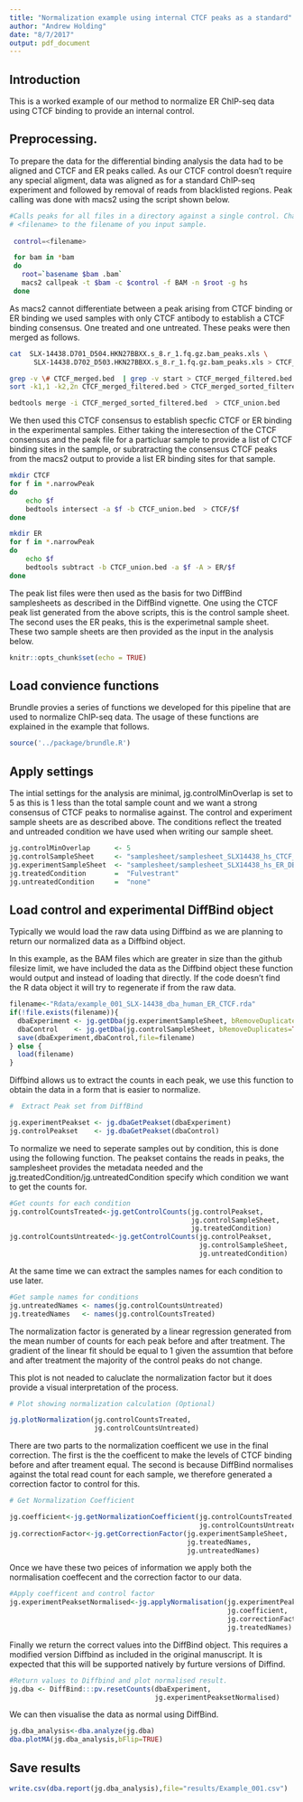 ```yaml
---
title: "Normalization example using internal CTCF peaks as a standard"
author: "Andrew Holding"
date: "8/7/2017"
output: pdf_document
---
```


## Introduction

This is a worked example of our method to normalize ER ChIP-seq data using CTCF binding to provide an internal control. 

## Preprocessing.

To prepare the data for the differential binding analysis the data had to be aligned and CTCF and ER peaks called. As our CTCF control doesn't require any special aligment, data was aligned as for a standard ChIP-seq experiment and followed by removal of reads from blacklisted regions. Peak calling was done with macs2 using the script shown below. 

```bash
 
#Calls peaks for all files in a directory against a single control. Change
# <filename> to the filename of you input sample.
 
 control=<filename>

 for bam in *bam
 do
   root=`basename $bam .bam`
   macs2 callpeak -t $bam -c $control -f BAM -n $root -g hs
 done

```

As macs2 cannot differentiate between a peak arising from CTCF binding or ER binding we used samples with only CTCF antibody to establish a CTCF binding consensus. One treated and one untreated. These peaks were then merged as follows.

```bash
 
cat  SLX-14438.D701_D504.HKN27BBXX.s_8.r_1.fq.gz.bam_peaks.xls \
      SLX-14438.D702_D503.HKN27BBXX.s_8.r_1.fq.gz.bam_peaks.xls > CTCF_merged.bed

grep -v \# CTCF_merged.bed  | grep -v start > CTCF_merged_filtered.bed
sort -k1,1 -k2,2n CTCF_merged_filtered.bed > CTCF_merged_sorted_filtered.bed

bedtools merge -i CTCF_merged_sorted_filtered.bed  > CTCF_union.bed

```

We then used this CTCF consensus to establish specfic CTCF or ER binding in the experimental samples. Either taking the interesection of the CTCF consensus and the peak file for a particluar sample to provide a list of CTCF binding sites in the sample, or subratracting the consensus CTCF peaks from the macs2 output to provide a list ER binding sites for that sample. 

```bash

mkdir CTCF
for f in *.narrowPeak
do
 	echo $f
 	bedtools intersect -a $f -b CTCF_union.bed  > CTCF/$f 
done

mkdir ER
for f in *.narrowPeak
do
 	echo $f
 	bedtools subtract -b CTCF_union.bed -a $f -A > ER/$f 
done

```

The peak list files were then used as the basis for two DiffBind samplesheets as described in the DiffBind vignette. One using the CTCF peak list generated from the above scripts, this is the control sample sheet. The second uses the ER peaks, this is the experimetnal sample sheet. These two sample sheets are then provided as the input in the analysis below. 

```r
knitr::opts_chunk$set(echo = TRUE)
```

## Load convience functions

Brundle provies a series of functions we developed for this pipeline that are used to normalize ChIP-seq data. The usage of these functions are explained in the example that follows.

```r
source('../package/brundle.R')
```

## Apply settings

The intial settings for the analysis are minimal, jg.controlMinOverlap is set to 5 as this is 1 less than the total sample count and we want a strong consensus of CTCF peaks to normalise against. The control and experiment sample sheets are as described above. The conditions reflect the treated and untreaded condition we have used when writing our sample sheet. 

```r
jg.controlMinOverlap      <- 5
jg.controlSampleSheet     <- "samplesheet/samplesheet_SLX14438_hs_CTCF_DBA.csv"
jg.experimentSampleSheet  <- "samplesheet/samplesheet_SLX14438_hs_ER_DBA.csv"
jg.treatedCondition       =  "Fulvestrant"
jg.untreatedCondition     =  "none"

```

## Load control and experimental DiffBind object

Typically we would load the raw data using Diffbind as we are planning to return our normalized data as a Diffbind object. 

In this example, as the BAM files which are greater in size than the github filesize limit, we have included the data as the Diffbind object these function would output and instead of  loading that directly. If the code doesn't find the R data object it will try to regenerate if from the raw data.  

```r
filename<-"Rdata/example_001_SLX-14438_dba_human_ER_CTCF.rda"
if(!file.exists(filename)){
  dbaExperiment <- jg.getDba(jg.experimentSampleSheet, bRemoveDuplicates=TRUE)
  dbaControl    <- jg.getDba(jg.controlSampleSheet, bRemoveDuplicates=TRUE)
  save(dbaExperiment,dbaControl,file=filename)
} else {
  load(filename)
}

```

Diffbind allows us to extract the counts in each peak, we use this function to obtain the data in a form that is easier to normalize.

```r

#  Extract Peak set from DiffBind

jg.experimentPeakset <- jg.dbaGetPeakset(dbaExperiment)
jg.controlPeakset    <- jg.dbaGetPeakset(dbaControl)

```

To normalize we need to seperate samples out by condition, this is done using the following function. The peakset contains the reads in peaks, the samplesheet provides the metadata needed and the jg.treatedCondition/jg.untreatedCondition specify which condition we want to get the counts for. 


```r
#Get counts for each condition
jg.controlCountsTreated<-jg.getControlCounts(jg.controlPeakset, 
                                             jg.controlSampleSheet,
                                             jg.treatedCondition)
jg.controlCountsUntreated<-jg.getControlCounts(jg.controlPeakset,
                                               jg.controlSampleSheet,
                                               jg.untreatedCondition)

```

At the same time we can extract the samples names for each condition to use later.

```r
#Get sample names for conditions
jg.untreatedNames <- names(jg.controlCountsUntreated)
jg.treatedNames   <- names(jg.controlCountsTreated)

```

The normalization factor is generated by a linear regression generated from the mean number of counts for each peak before and after treatment. The gradient of the linear fit should be equal to 1 given the assumtion that before and after treatment the majority of the control peaks do not change.

This plot is not neaded to caluclate the normalization factor but it does provide a visual interpretation of the process. 

```r

# Plot showing normalization calculation (Optional)

jg.plotNormalization(jg.controlCountsTreated,
                     jg.controlCountsUntreated)
```

There are two parts to the normalization coefficent we use in the final correction. The first is the the coefficent to make the levels of CTCF binding before and after treament equal. The second is because DiffBind normalises against the total read count for each sample, we therefore generated a correction factor to control for this.

```r
# Get Normalization Coefficient

jg.coefficient<-jg.getNormalizationCoefficient(jg.controlCountsTreated,
                                               jg.controlCountsUntreated)
jg.correctionFactor<-jg.getCorrectionFactor(jg.experimentSampleSheet,
                                            jg.treatedNames,
                                            jg.untreatedNames)

```

Once we have these two peices of information we apply both the normalisation coeffecent and the correction factor to our data. 

```r
#Apply coefficent and control factor
jg.experimentPeaksetNormalised<-jg.applyNormalisation(jg.experimentPeakset,
                                                      jg.coefficient,
                                                      jg.correctionFactor,
                                                      jg.treatedNames)
```

Finally we return the correct values into the DiffBind object. This requires a modified version Diffbind as included in the original manuscript. It is expected that this will be supported natively by furture versions of Diffind. 

```r
#Return values to Diffbind and plot normalised result.
jg.dba <- DiffBind:::pv.resetCounts(dbaExperiment,
                                    jg.experimentPeaksetNormalised)

```

We can then visualise the data as normal using DiffBind.

```r
jg.dba_analysis<-dba.analyze(jg.dba)
dba.plotMA(jg.dba_analysis,bFlip=TRUE)

```

## Save results


```r
write.csv(dba.report(jg.dba_analysis),file="results/Example_001.csv")
```

